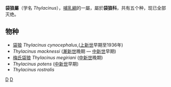 {{Automatic taxobox
| taxon = Thylacinus
| authority = [[Coenraad_Jacob_Temminck|Temminck]], 1824
| image = Thylacinus.jpg
| image_caption = [[袋狼|袋狼]]
| subdivision_ranks = [[种|种]]
| subdivision = 已灭绝
}}

'''袋狼屬'''（学名 ''Thylacinus''），[[哺乳綱|哺乳綱]]的一屬，屬於'''袋狼科'''，共有五个种，现已全部灭绝。

==物种==
*[[袋狼|袋狼]] ''Thylacinus cynocephalus'',([[上新世|上新世]]早期至1936年) 
*''Thylacinus macknessi'' ([[漸新世|漸新世]]晚期 — [[中新世|中新世]]早期)
*[[梅氏袋狼|梅氏袋狼]] ''Thylacinus megiriani'' ([[中新世|中新世]]晚期)
*''Thylacinus potens'' ([[中新世|中新世]]早期)
*''Thylacinus rostralis''



{{commons|Thylacinus}}
{{Agreodontia}}
{{taxonbar}}
{{有袋类小作品}}
[[Category:袋鼬目|D]]
[[Category:1824年描述的分类群|D]]